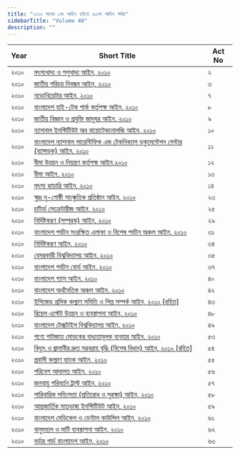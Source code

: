 ```yaml
---
title: "২০১০ সনের ১নং আইন হইতে ৬৩নং আইন পর্যন্ত"
sidebarTitle: "Volume 40"
description: ""
---
```


| Year | Short Title | Act No |
|------|-------------|--------|
| ২০১০ | [মৎস্যখাদ্য ও পশুখাদ্য আইন, ২০১০](/laws/volume-40/act-1029) | ২ |
| ২০১০ | [জাতীয় পরিচয় নিবন্ধন আইন, ২০১০](/laws/volume-40/act-1030) | ৩ |
| ২০১০ | [নভোথিয়েটার আইন, ২০১০](/laws/volume-40/act-1031) | ৭ |
| ২০১০ | [বাংলাদেশ হাই-টেক পার্ক কর্তৃপক্ষ আইন, ২০১০](/laws/volume-40/act-1032) | ৮ |
| ২০১০ | [জাতীয় বিজ্ঞান ও প্রযুক্তি জাদুঘর আইন, ২০১০](/laws/volume-40/act-1033) | ৯ |
| ২০১০ | [ন্যাশনাল ইনস্টিটিউট অব বায়োটেকনোলজি আইন, ২০১০](/laws/volume-40/act-1034) | ১০ |
| ২০১০ | [বাংলাদেশ ন্যাশনাল সায়েন্টিফিক এন্ড টেকনিক্যাল ডকুমেন্টেশন সেন্টার (ব্যান্সডক) আইন, ২০১০](/laws/volume-40/act-1035) | ১১ |
| ২০১০ | [বীমা উন্নয়ন ও নিয়ন্ত্রণ কর্তৃপক্ষ আইন,২০১০](/laws/volume-40/act-1036) | ১২ |
| ২০১০ | [বীমা আইন, ২০১০](/laws/volume-40/act-1037) | ১৩ |
| ২০১০ | [মৎস্য হ্যাচারি আইন, ২০১০](/laws/volume-40/act-1042) | ১৪ |
| ২০১০ | [ক্ষুদ্র নৃ-গোষ্ঠী সাংস্কৃতিক প্রতিষ্ঠান আইন, ২০১০](/laws/volume-40/act-1043) | ২৩ |
| ২০১০ | [চার্টার্ড সেক্রেটারীজ আইন, ২০১০](/laws/volume-40/act-1045) | ২৫ |
| ২০১০ | [নির্দিষ্টকরণ (সম্পূরক) আইন, ২০১০](/laws/volume-40/act-1046) | ২৯ |
| ২০১০ | [বাংলাদেশ পর্যটন সংরক্ষিত এলাকা ও বিশেষ পর্যটন অঞ্চল আইন, ২০১০](/laws/volume-40/act-1047) | ৩১ |
| ২০১০ | [নির্দিষ্টকরণ আইন, ২০১০](/laws/volume-40/act-1048) | ৩৪ |
| ২০১০ | [বেসরকারী বিশ্ববিদ্যালয় আইন, ২০১০](/laws/volume-40/act-1057) | ৩৫ |
| ২০১০ | [বাংলাদেশ পর্যটন বোর্ড আইন, ২০১০](/laws/volume-40/act-1050) | ৩৭ |
| ২০১০ | [বাংলাদেশ গ্যাস আইন, ২০১০](/laws/volume-40/act-1052) | ৪০ |
| ২০১০ | [বাংলাদেশ অর্থনৈতিক অঞ্চল আইন, ২০১০](/laws/volume-40/act-1053) | ৪২ |
| ২০১০ | [ইপিজেড শ্রমিক কল্যাণ সমিতি ও শিল্প সম্পর্ক আইন, ২০১০ [রহিত]](/laws/volume-40/act-1054) | ৪৩ |
| ২০১০ | [রিয়েল এস্টেট উন্নয়ন ও ব্যবস্থাপনা আইন, ২০১০](/laws/volume-40/act-1055) | ৪৮ |
| ২০১০ | [বাংলাদেশ টেক্সটাইল বিশ্ববিদ্যালয় আইন, ২০১০](/laws/volume-40/act-1056) | ৪৯ |
| ২০১০ | [পণ্যে পাটজাত মোড়কের বাধ্যতামূলক ব্যবহার আইন, ২০১০](/laws/volume-40/act-1058) | ৫৩ |
| ২০১০ | [বিদ্যুৎ ও জ্বালানীর দ্রুত সরবরাহ বৃদ্ধি (বিশেষ বিধান) আইন, ২০১০ [রহিত]](/laws/volume-40/act-1059) | ৫৪ |
| ২০১০ | [প্রবাসী কল্যাণ ব্যাংক আইন, ২০১০](/laws/volume-40/act-1060) | ৫৫ |
| ২০১০ | [পরিবেশ আদালত আইন, ২০১০](/laws/volume-40/act-1061) | ৫৬ |
| ২০১০ | [জলবায়ু পরিবর্তন ট্রাস্ট আইন, ২০১০](/laws/volume-40/act-1062) | ৫৭ |
| ২০১০ | [পারিবারিক সহিংসতা (প্রতিরোধ ও সুরক্ষা) আইন, ২০১০](/laws/volume-40/act-1063) | ৫৮ |
| ২০১০ | [আন্তজার্তিক মাতৃভাষা ইনস্টিটিউট আইন, ২০১০](/laws/volume-40/act-1064) | ৫৯ |
| ২০১০ | [বাংলাদেশ মেডিকেল ও ডেন্টাল কাউন্সিল আইন, ২০১০](/laws/volume-40/act-1065) | ৬১ |
| ২০১০ | [বালুমহাল ও মাটি ব্যবস্থাপনা আইন, ২০১০](/laws/volume-40/act-1066) | ৬২ |
| ২০১০ | [বর্ডার গার্ড বাংলাদেশ আইন, ২০১০](/laws/volume-40/act-1067) | ৬৩ |
